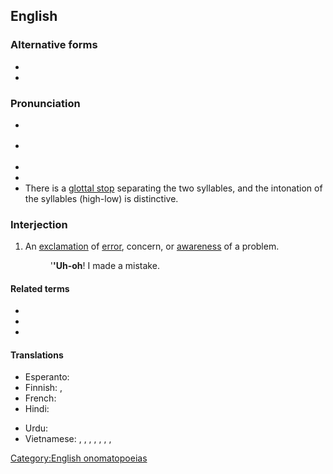 {{also|uh oh}}
==English==

===Alternative forms===
* {{l|en|oh-oh}}
* {{l|en|uh oh}}

===Pronunciation===
* {{a|US}} {{IPA|en|/ˈʌ.oʊ/|[ˈʌ̆ʔ˦oʊ˨]}}
* {{a|RP}} {{IPA|en|/ˈʌ.əʊ/|[ˈʌ̆ʔ˦əʊ˨]}}
* {{audio|en|en-us-uh-oh.ogg|Audio (GA)}}
* {{audio|en|Uh-oh.ogg|Audio (RP)}}
* There is a [[glottal stop]] separating the two syllables, and the intonation of the syllables (high-low) is distinctive.

===Interjection===
{{en-interj|head=[[uh]]-[[oh]]}}

# An [[exclamation]] of [[error]], concern, or [[awareness]] of a problem.
#: '''''Uh-oh'''! I made a mistake.
====Related terms====
* {{l|en|oh}}
* {{l|en|uh}}
* {{l|en|oops}}

====Translations====
{{trans-top|exclamation}}
* Esperanto: {{t+|eo|aĉ}}
* Finnish: {{t|fi|ohhoh}}, {{t|fi|o-ou}}
* French: {{t+|fr|oups}}
* Hindi: {{t+|hi|अरे|sc=Deva}}
{{trans-mid}}
* Urdu: {{t|ur|ارے|tr=are|sc=ur-Arab}}
* Vietnamese: {{t|vi|oài}}, {{t+|vi|ôi}}, {{t|vi|ôi trời đất}}, {{t|vi|trời đất ơi}}, {{t+|vi|trời ơi}}, {{t|vi|ôi trời ơi}}, {{t|vi|ôi giời ơi}}, {{t+|vi|ối trời ơi}}
{{trans-bottom}}

[[Category:English onomatopoeias]]